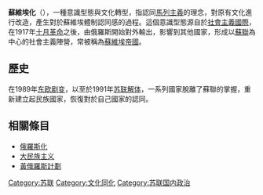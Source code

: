 '''蘇維埃化'''（{{lang-en|Sovietisation}}），一種意識型態與文化轉型，指認同[[馬列主義|馬列主義]]的理念，對原有文化進行改造，產生對於蘇維埃體制認同感的過程。這個意識型態源自於[[社會主義國際|社會主義國際]]，在1917年[[十月革命|十月革命]]之後，由俄羅斯開始對外輸出，影響到其他國家，形成以[[蘇聯|蘇聯]]為中心的社會主義陣營，常被稱為[[蘇維埃帝國|蘇維埃帝國]]。

==歷史==
在1989年[[东欧剧变|东欧剧变]]，以至於1991年[[苏联解体|苏联解体]]，一系列國家脫離了蘇聯的掌握，重新建立起民族國家，恢復對於自己國家的認同。

==相關條目==
*[[俄羅斯化|俄羅斯化]]
*[[大民族主义|大民族主义]]
*[[黃俄羅斯計劃|黃俄羅斯計劃]]

{{文化同化}}
{{Cyrillization}}
{{Soviet-stub}}

[[Category:苏联|Category:苏联]]
[[Category:文化同化|Category:文化同化]]
[[Category:苏联国内政治|Category:苏联国内政治]]